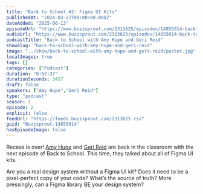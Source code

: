 ```yaml
---
title: "Back to School #2: Figma UI Kits"
publishedAt: "2024-03-27T09:00:00.000Z"
dateAdded: "2025-06-13"
episodeUrl: "https://www.buzzsprout.com/2313625/episodes/14855014-back-to-school-2-figma-ui-kits.mp3"
audioUrl: "https://www.buzzsprout.com/2313625/episodes/14855014-back-to-school-2-figma-ui-kits.mp3"
podcastTitle: "Back to School with Amy Hupe and Geri Reid"
showSlug: "back-to-school-with-amy-hupe-and-geri-reid"
image: "../show/back-to-school-with-amy-hupe-and-geri-reid/poster.jpg"
localImages: true
tags: []
categories: ["Podcast"]
duration: "0:57:37"
durationSeconds: 3457
draft: false
speakers: ["Amy Hupe","Geri Reid"]
type: "podcast"
season: 1
episode: 2
explicit: false
feedUrl: "https://feeds.buzzsprout.com/2313625.rss"
guid: "Buzzsprout-14855014"
hasEpisodeImage: false
---
```

Recess is over! [Amy Hupe](https://twitter.com/Amy_Hupe) and [Geri Reid](https://twitter.com/gerireid) are back in the classroom with the next episode of Back to School. This time, they talked about all of Figma UI kits.

Are you a real design system without a Figma UI kit? Does it need to be a pixel-perfect copy of your code? What’s the source of truth? More pressingly, can a Figma library BE your design system?
